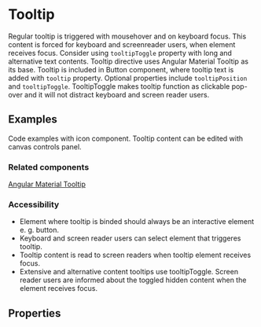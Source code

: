 
<Meta title="Directives/Tooltip" />

# Tooltip

Regular tooltip is triggered with mousehover and on keyboard focus. This content is forced for keyboard and screenreader users, when element receives focus. Consider using `tooltipToggle` property with long and alternative text contents. Tooltip directive uses Angular Material Tooltip as its base. Tooltip is included in Button component, where tooltip text is added with `tooltip` property. Optional properties include `tooltipPosition` and `tooltipToggle`. TooltipToggle makes tooltip function as clickable pop-over and it will not distract keyboard and screen reader users.

## Examples

Code examples with icon component. Tooltip content can be edited with canvas controls panel.

<Canvas of={TooltipStories.Example}></Canvas>

### Related components

[Angular Material Tooltip](https://material.angular.io/components/tooltip/overview)

### Accessibility

- Element where tooltip is binded should always be an interactive element e. g. button.
- Keyboard and screen reader users can select element that triggeres tooltip.
- Tooltip content is read to screen readers when tooltip element receives focus.
- Extensive and alternative content tooltips use tooltipToggle. Screen reader users are informed about the toggled hidden content when the element receives focus.

## Properties

<ArgTypes of={TooltipDirective} />
